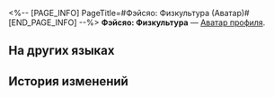 <%-- [PAGE_INFO]
PageTitle=#Фэйсяо: Физкультура (Аватар)#
[END_PAGE_INFO] --%>
{{Предмет Инфобокс
|Название    = Фэйсяо: Физкультура
|id          = 200127
|Изображение = Аватар Фэйсяо Физкультура.png
|Тип         = Аватар профиля
|Инвентарь   = 
|Редкость    = 5
|Эффект      = 
|Описание    = Любительница физкультуры Фэйсяо.
|Источник1   = [[Аватар за открытие Чести Безымянных.]]
}}
{{Описание|''«Сильное тело даёт уверенность, необходимую на поле боя».''}}
'''Фэйсяо: Физкультура''' — [[Аватар профиля]].

==На других языках==
{{На других языках
|en   = Feixiao: Fitness
|zhs  = 飞霄•健体
|zht  = 飛霄•健體
|ja   = 飛霄・体錬
|ko   = 비소•체력 단련
|es   = Feixiao: Aptitud física
|fr   = Feixiao&nbsp;: En forme
|ru   = Фэйсяо: Физкультура
|th   = Feixiao - ออกกำลังกาย
|vi   = Feixiao - Tập Luyện
|de   = Feixiao: Fitness
|id   = Feixiao: Kebugaran
|pt   = Feixiao: Fitness
}}

==История изменений==
{{История изменений|3.5}}